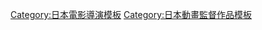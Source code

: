{{Navbox
|name= 柳澤哲也執導作品
|title= [[柳澤哲也]]執導作品
|listclass = hlist hlist-hyphen
|group1 = 電視動畫
|list1 = {{Navbox|child
|group1 = 2000年代
|list1 = 
* [[神無月的巫女]]（2004年）
* [[京四郎與永遠的空]]（2007年）
|group2 = 2010年代
|list2 = 
* [[惡魔高校D×D]]系列（2012年、2013年、2015年）
* {{link-ja|在蒼藍世界的中心|蒼い世界の中心で}}（2012年－2013年）
* [[健全機鬥士]]（2014年）
* [[精靈使的劍舞]]（2014年）
* [[閃亂神樂 -少女們的真影-|閃亂神樂 SHINOVI MASTER 東京妖魔篇]]（2018年）
|group3 = 2020年代
|list3 = 
* [[ORIENT 東方少年]]（2022年）
}}
|group2 = OVA
|list2 = 
* [[圓盤皇女|圓盤皇女SPECIAL]]（2003年）
|group3 = 電影動畫
|list3 = 
* [[天降之物 計時的悲傷女神]]（2011年）
* [[告白實行委員會 ～戀愛系列～#電影版|告白實行委員會]]系列（2016年）
}}
<noinclude>
{{DEFAULTSORT:Yanagisawa Tetsuya}}
[[Category:日本電影導演模板]]
[[Category:日本動畫監督作品模板]]
</noinclude>